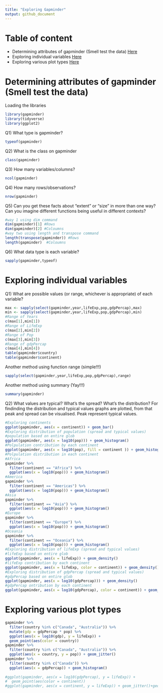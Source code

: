 ```yaml
---
title: "Exploring Gapminder"
output: github_document
---
```


# Table of content
- Determining attributes of gapminder (Smell test the data) [Here](#Header_1)
- Exploring individual variables [Here](#Header_2)
- Exploring various plot types [Here](#Header_3)

<a name="Header_1">
</a>

# Determining attributes of gapminder (Smell test the data)


Loading the libraries

```r
library(gapminder)
library(tidyverse)
library(ggplot2)
```

Q1) What type is gapminder?
```r
typeof(gapminder)
```

Q2) What is the class on gapminder

```r
class(gapminder)
```


Q3) How many variables/columns?

```r
ncol(gapminder)
```

Q4) How many rows/observations?

```r
nrow(gapminder)
```

Q5) Can you get these facts about “extent” or “size” in more than one way? Can you imagine different functions being useful in different contexts?
 
```r
#way 1 using dim command
dim(gapminder)[1] #Rows
dim(gapminder)[2] #Coloumns
#way two using length and transpose command
length(transpose(gapminder)) #Rows
length(gapminder)  #Coloumns
```

Q6) What data type is each variable?

```r
sapply(gapminder,typeof)
```

<a name="Header_2">
</a>

# Exploring individual variables

Q1) What are possible values (or range, whichever is appropriate) of each variable?

```r
max <- sapply(select(gapminder,year,lifeExp,pop,gdpPercap),max)
min <- sapply(select(gapminder,year,lifeExp,pop,gdpPercap),min)
#Range of Years
c(max[1],min[1])
#Range of LifeExp
c(max[2],min[2])
#Range of Pop
c(max[3],min[3])
#Range of gdpPercap
c(max[4],min[4])
table(gapminder$country)
table(gapminder$continent)
```

Another method using function range (simple!!!)

```r
sapply(select(gapminder,year,lifeExp,pop,gdpPercap),range)
```

Another method using summary (Yay!!!)

```r
summary(gapminder)
```

Q2) What values are typical? What’s the spread? What’s the distribution?
For findinding the distribution and typical values graphs are plotted, from that peak and spread can be visualised. Peak represent typical values. 

```r
#Exploring continents
ggplot(gapminder, aes(x = continent)) + geom_bar()
#Exploring distribution of population (spread and typical values)
#population based on entire glob
ggplot(gapminder, aes(x = log10(pop))) + geom_histogram()
#Polpulation contribution by each continent
ggplot(gapminder, aes(x = log10(pop), fill = continent )) + geom_histogram()
#Polpulation distribution in each continent
#Africa
gapminder %>% 
  filter(continent == "Africa") %>% 
  ggplot(aes(x = log10(pop))) + geom_histogram()
#America
gapminder %>% 
  filter(continent == "Americas") %>% 
  ggplot(aes(x = log10(pop))) + geom_histogram()
#Asia
gapminder %>% 
  filter(continent == "Asia") %>% 
  ggplot(aes(x = log10(pop))) + geom_histogram()
#Europe
gapminder %>% 
  filter(continent == "Europe") %>% 
  ggplot(aes(x = log10(pop))) + geom_histogram()
#Oceania
gapminder %>% 
  filter(continent == "Oceania") %>% 
  ggplot(aes(x = log10(pop))) + geom_histogram()
#Exploring distribution of lifeExp (spread and typical values)
#lifeExp based on entire glob
ggplot(gapminder, aes(x = lifeExp)) + geom_density()
#lifeExp contribution by each continent
ggplot(gapminder, aes(x = lifeExp, color = continent)) + geom_density()
#Exploring distribution of gdpPercap (spread and typical values)
#gdpPercap based on entire glob
ggplot(gapminder, aes(x = log10(gdpPercap))) + geom_density()
#gdpPercap ontribution by each continent
ggplot(gapminder, aes(x = log10(gdpPercap), color = continent)) + geom_density()
```

<a name="Header_3">
</a>

# Exploring various plot types


```r
gapminder %>% 
  filter(country %in% c("Canada", "Australia")) %>% 
  mutate(gdp = gdpPercap * pop) %>% 
  ggplot(aes(x = log10(gdp), y = lifeExp)) +
  geom_point(aes(color = country))
gapminder %>% 
  filter(country %in% c("Canada", "Australia")) %>% 
  ggplot(aes(x = country, y = pop)) + geom_jitter()
gapminder %>% 
  filter(country %in% c("Canada")) %>% 
  ggplot(aes(x = gdpPercap)) + geom_histogram()
  
#ggplot(gapminder, aes(x = log10(gdpPercap), y = lifeExp)) +
#  geom_point(aes(color = continent))
#ggplot(gapminder, aes(x = continent, y = lifeExp)) + geom_jitter()+geom_boxplot()
```



